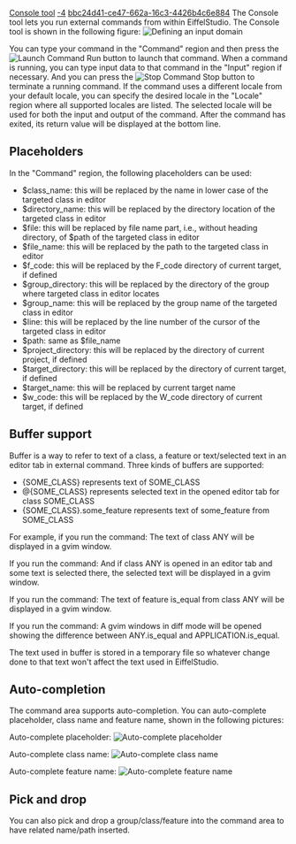 [[Property:title|Console tool]]
[[Property:weight|-4]]
[[Property:uuid|bbc24d41-ce47-662a-16c3-4426b4c6e884]]
The Console tool lets you run external commands from within EiffelStudio. The Console tool is shown in the following figure: 
[[Image:console1|Defining an input domain]]  

You can type your command in the "Command" region and then press the  [[Image:metrics-tool--debug-run-icon|Launch Command]]  Run button to launch that command. When a command is running, you can type input data to that command in the "Input" region if necessary. And you can press the  [[Image:metrics-tool--debug-stop-icon|Stop Command]]  Stop button to terminate a running command. If the command uses a different locale from your default locale, you can specify the desired locale in the "Locale" region where all supported locales are listed. The selected locale will be used for both the input and output of the command. After the command has exited, its return value will be displayed at the bottom line. 

==Placeholders==

In the "Command" region, the following placeholders can be used: 
* $class_name: this will be replaced by the name in lower case of the targeted class in editor
* $directory_name: this will be replaced by the directory location of the targeted class in editor
* $file: this will be replaced by file name part, i.e., without heading directory, of $path of the targeted class in editor
* $file_name: this will be replaced by the path to the targeted class in editor
* $f_code: this will be replaced by the F_code directory of current target, if defined
* $group_directory: this will be replaced by the directory of the group where targeted class in editor locates
* $group_name: this will be replaced by the group name of the targeted class in editor
* $line: this will be replaced by the line number of the cursor of the targeted class in editor
* $path: same as $file_name
* $project_directory: this will be replaced by the directory of current project, if defined
* $target_directory: this will be replaced by the directory of current target, if defined
* $target_name: this will be replaced by current target name
* $w_code: this will be replaced by the W_code directory of current target, if defined

==Buffer support==

Buffer is a way to refer to text of a class, a feature or text/selected text in an editor tab in external command. Three kinds of buffers are supported:
* {<eiffel>SOME_CLASS</eiffel>} represents text of <eiffel>SOME_CLASS</eiffel>
* @{<eiffel>SOME_CLASS</eiffel>} represents selected text in the opened editor tab for class <eiffel>SOME_CLASS</eiffel>
* {<eiffel>SOME_CLASS</eiffel>}.<eiffel>some_feature</eiffel> represents text of <eiffel>some_feature</eiffel> from <eiffel>SOME_CLASS</eiffel>

For example, if you run the command: 
{{note| gvim {<eiffel>ANY</eiffel>} }}
The text of class <eiffel>ANY</eiffel> will be displayed in a gvim window. 

If you run the command: 
{{note| gvim @{<eiffel>ANY</eiffel>} }}
And if class <eiffel>ANY</eiffel> is opened in an editor tab and some text is selected there, the selected text will be displayed in a gvim window. 

If you run the command: 
{{note| gvim @{<eiffel>ANY</eiffel>}.<eiffel>is_equal</eiffel> }}
The text of feature <eiffel>is_equal</eiffel> from class <eiffel>ANY</eiffel> will be displayed in a gvim window. 

If you run the command: 
{{note| gvim -d {<eiffel>ANY</eiffel>}.<eiffel>is_equal</eiffel> {<eiffel>APPLICATION</eiffel>}.<eiffel>is_equal</eiffel> }}
A gvim windows in diff mode will be opened showing the difference between <eiffel>ANY</eiffel>.<eiffel>is_equal</eiffel> and <eiffel>APPLICATION</eiffel>.<eiffel>is_equal</eiffel>. 

The text used in buffer is stored in a temporary file so whatever change done to that text won't affect the text used in EiffelStudio. 

==Auto-completion==

The command area supports auto-completion. You can auto-complete placeholder, class name and feature name, shown in the following pictures:

Auto-complete placeholder:  [[Image:console-auto1|Auto-complete placeholder]]  

Auto-complete class name:  [[Image:console-auto2|Auto-complete class name]]  

Auto-complete feature name:  [[Image:console-auto3|Auto-complete feature name]]  

==Pick and drop==

You can also pick and drop a group/class/feature into the command area to have related name/path inserted.

{{seealso| '''See Also''' <br/>
[[External commands editor dialog|External commands Editor dialog]]  }}




